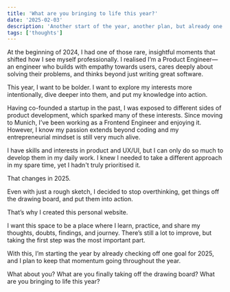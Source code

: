 ```yaml
---
title: 'What are you bringing to life this year?'
date: '2025-02-03'
description: 'Another start of the year, another plan, but already one goal achieved.'
tags: ['thoughts']
---
```


At the beginning of 2024, I had one of those rare, insightful moments that shifted how I see myself professionally. I realised I’m a Product Engineer—an engineer who builds with empathy towards users, cares deeply about solving their problems, and thinks beyond just writing great software.

This year, I want to be bolder. I want to explore my interests more intentionally, dive deeper into them, and put my knowledge into action.

Having co-founded a startup in the past, I was exposed to different sides of product development, which sparked many of these interests. Since moving to Munich, I’ve been working as a Frontend Engineer and enjoying it. However, I know my passion extends beyond coding and my entrepreneurial mindset is still very much alive.

I have skills and interests in product and UX/UI, but I can only do so much to develop them in my daily work. I knew I needed to take a different approach in my spare time, yet I hadn't truly prioritised it.

That changes in 2025.

Even with just a rough sketch, I decided to stop overthinking, get things off the drawing board, and put them into action.

That’s why I created this personal website.

I want this space to be a place where I learn, practice, and share my thoughts, doubts, findings, and journey. There’s still a lot to improve, but taking the first step was the most important part.

With this, I’m starting the year by already checking off one goal for 2025, and I plan to keep that momentum going throughout the year.

What about you? What are you finally taking off the drawing board? What are you bringing to life this year?
